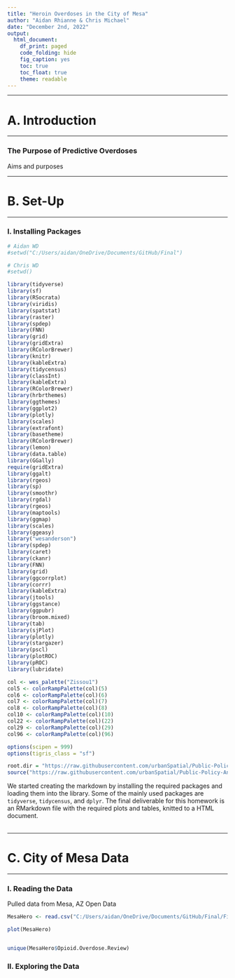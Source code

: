 ```yaml
---
title: "Heroin Overdoses in the City of Mesa"
author: "Aidan Rhianne & Chris Michael"
date: "December 2nd, 2022"
output: 
  html_document:
    df_print: paged
    code_folding: hide
    fig_caption: yes
    toc: true
    toc_float: true
    theme: readable
---
```


------------------------------------------------------------------------

# A. Introduction 

------------------------------------------------------------------------

### The Purpose of Predictive Overdoses

Aims and purposes

------------------------------------------------------------------------

# B. Set-Up

------------------------------------------------------------------------

### I. Installing Packages 

```r
# Aidan WD
#setwd("C:/Users/aidan/OneDrive/Documents/GitHub/Final")

# Chris WD
#setwd()

```


```r
library(tidyverse)
library(sf)
library(RSocrata)
library(viridis)
library(spatstat)
library(raster)
library(spdep)
library(FNN)
library(grid)
library(gridExtra)
library(RColorBrewer)
library(knitr)
library(kableExtra)
library(tidycensus)
library(classInt)   
library(kableExtra)
library(RColorBrewer)
library(hrbrthemes)
library(ggthemes)
library(ggplot2)
library(plotly)
library(scales)
library(extrafont)
library(basetheme)
library(RColorBrewer)
library(lemon)
library(data.table)
library(GGally)
require(gridExtra)
library(ggalt)
library(rgeos)
library(sp)
library(smoothr)
library(rgdal)
library(rgeos)
library(maptools)
library(ggmap)
library(scales) 
library(ggeasy)
library("wesanderson")
library(spdep)
library(caret)
library(ckanr)
library(FNN)
library(grid)
library(ggcorrplot) 
library(corrr)      
library(kableExtra)
library(jtools)     
library(ggstance) 
library(ggpubr)    
library(broom.mixed) 
library(tab)
library(sjPlot)
library(plotly)
library(stargazer)
library(pscl)
library(plotROC)
library(pROC)
library(lubridate)

col <- wes_palette("Zissou1")
col5 <- colorRampPalette(col)(5)
col6 <- colorRampPalette(col)(6)
col7 <- colorRampPalette(col)(7)
col8 <- colorRampPalette(col)(8)
col10 <- colorRampPalette(col)(10)
col22 <- colorRampPalette(col)(22)
col29 <- colorRampPalette(col)(29)
col96 <- colorRampPalette(col)(96)

options(scipen = 999)
options(tigris_class = "sf")

root.dir = "https://raw.githubusercontent.com/urbanSpatial/Public-Policy-Analytics-Landing/master/DATA/"
source("https://raw.githubusercontent.com/urbanSpatial/Public-Policy-Analytics-Landing/master/functions.r")

```


We started creating the markdown by installing the required packages and loading them into the library. Some of the mainly used packages are `tidyverse`, `tidycensus`, and `dplyr`. The final deliverable for this homework is an RMarkdown file with the required plots and tables, knitted to a HTML document. <br/><br/>

------------------------------------------------------------------------

# C. City of Mesa Data

------------------------------------------------------------------------

### I. Reading the Data 

Pulled data from Mesa, AZ Open Data

```r

MesaHero <- read.csv("C:/Users/aidan/OneDrive/Documents/GitHub/Final/Fire_and_Medical_Opioid_Overdose_Incidents.csv")

plot(MesaHero)


unique(MesaHero$Opioid.Overdose.Review)

```

### II. Exploring the Data
